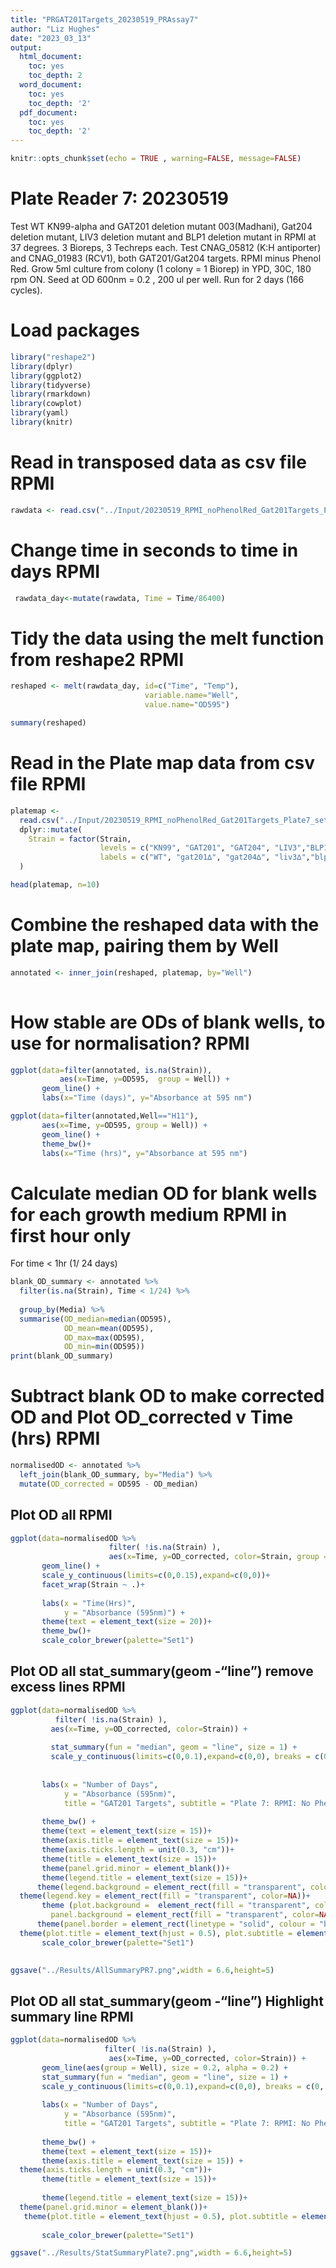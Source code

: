 ```yaml
---
title: "PRGAT201Targets_20230519_PRAssay7"
author: "Liz Hughes"
date: "2023_03_13"
output: 
  html_document:
    toc: yes
    toc_depth: 2
  word_document:
    toc: yes
    toc_depth: '2'
  pdf_document:
    toc: yes
    toc_depth: '2'
---
```


```r
knitr::opts_chunk$set(echo = TRUE , warning=FALSE, message=FALSE)
```


# Plate Reader 7: 20230519
Test WT KN99-alpha and GAT201 deletion mutant 003(Madhani), Gat204 deletion mutant, LIV3 deletion mutant and BLP1 deletion mutant in RPMI at 37 degrees.
3 Bioreps, 3 Techreps each.
Test CNAG_05812 (K:H antiporter) and CNAG_01983 (RCV1), both GAT201/Gat204 targets.
RPMI minus Phenol Red.
Grow 5ml culture from colony (1 colony = 1 Biorep) in YPD, 30C, 180 rpm ON.
Seed at OD 600nm = 0.2 , 200 ul per well.
Run for 2 days (166 cycles).


# Load packages

```r

library("reshape2")
library(dplyr)
library(ggplot2)
library(tidyverse)
library(rmarkdown)
library(cowplot)
library(yaml)
library(knitr)
```



# Read in transposed data as csv file RPMI

```r

rawdata <- read.csv("../Input/20230519_RPMI_noPhenolRed_Gat201Targets_Plate7_csv.csv")

```

# Change time in seconds to time in days RPMI

```r

 rawdata_day<-mutate(rawdata, Time = Time/86400)

```

# Tidy the data using the melt function from reshape2 RPMI

```r

reshaped <- melt(rawdata_day, id=c("Time", "Temp"), 
                              variable.name="Well",
                              value.name="OD595")

summary(reshaped)
```

# Read in the Plate map data from csv file RPMI

```r

platemap <- 
  read.csv("../Input/20230519_RPMI_noPhenolRed_Gat201Targets_Plate7_setup.csv") %>%     
  dplyr::mutate(
    Strain = factor(Strain, 
                    levels = c("KN99", "GAT201", "GAT204", "LIV3","BLP1","RCV1","CNAG_05812"),
                    labels = c("WT", "gat201∆", "gat204∆", "liv3∆","blp1∆","rcv1∆", "CNAG_05812∆" ))
  )

head(platemap, n=10)


```

# Combine the reshaped data with the plate map, pairing them by Well 

```r

annotated <- inner_join(reshaped, platemap, by="Well")
 
```


# How stable are ODs of blank wells, to use for normalisation? RPMI

```r

ggplot(data=filter(annotated, is.na(Strain)),
           aes(x=Time, y=OD595,  group = Well)) + 
       geom_line() + 
       labs(x="Time (days)", y="Absorbance at 595 nm")
```


```r

ggplot(data=filter(annotated,Well=="H11"), 
       aes(x=Time, y=OD595, group = Well)) + 
       geom_line() + 
       theme_bw()+
       labs(x="Time (hrs)", y="Absorbance at 595 nm")

```



# Calculate median OD for blank wells for each growth medium RPMI in first hour only

For time < 1hr (1/ 24 days)

```r

blank_OD_summary <- annotated %>%
  filter(is.na(Strain), Time < 1/24) %>%
  
  group_by(Media) %>%
  summarise(OD_median=median(OD595),
            OD_mean=mean(OD595),
            OD_max=max(OD595),
            OD_min=min(OD595))
print(blank_OD_summary)
```

# Subtract blank OD to make corrected OD and Plot OD_corrected v Time (hrs) RPMI

```r

normalisedOD <- annotated %>%
  left_join(blank_OD_summary, by="Media") %>%
  mutate(OD_corrected = OD595 - OD_median)

```

## Plot OD all RPMI

```r

ggplot(data=normalisedOD %>%
                      filter( !is.na(Strain) ), 
                      aes(x=Time, y=OD_corrected, color=Strain, group = Well)) + 
       geom_line() + 
       scale_y_continuous(limits=c(0,0.15),expand=c(0,0))+
       facet_wrap(Strain ~ .)+
  
       labs(x = "Time(Hrs)",
            y = "Absorbance (595nm)") +
       theme(text = element_text(size = 20))+
       theme_bw()+
       scale_color_brewer(palette="Set1")
```


## Plot OD all stat_summary(geom -"line") remove excess lines RPMI

```r

ggplot(data=normalisedOD %>%
          filter( !is.na(Strain) ), 
         aes(x=Time, y=OD_corrected, color=Strain)) + 
         
         stat_summary(fun = "median", geom = "line", size = 1) +
         scale_y_continuous(limits=c(0,0.1),expand=c(0,0), breaks = c(0, 0.05, 0.1)) +
     
  
       labs(x = "Number of Days",
            y = "Absorbance (595nm)",
            title = "GAT201 Targets", subtitle = "Plate 7: RPMI: No Phenol Red at 37 degrees") +
           
       theme_bw() +
       theme(text = element_text(size = 15))+
       theme(axis.title = element_text(size = 15))+
       theme(axis.ticks.length = unit(0.3, "cm"))+
       theme(title = element_text(size = 15))+
       theme(panel.grid.minor = element_blank())+
       theme(legend.title = element_text(size = 15))+
      theme(legend.background = element_rect(fill = "transparent", color=NA))+
  theme(legend.key = element_rect(fill = "transparent", color=NA))+
       theme (plot.background =  element_rect(fill = "transparent", color=NA), 
         panel.background = element_rect(fill = "transparent", color=NA),)+
      theme(panel.border = element_rect(linetype = "solid", colour = "black", size = 2))+
  theme(plot.title = element_text(hjust = 0.5), plot.subtitle = element_text(hjust = 0.5) )+
       scale_color_brewer(palette="Set1")
       
```


```r

ggsave("../Results/AllSummaryPR7.png",width = 6.6,height=5)
```


## Plot OD all stat_summary(geom -"line") Highlight summary line RPMI

```r

ggplot(data=normalisedOD %>%
                     filter( !is.na(Strain) ), 
                      aes(x=Time, y=OD_corrected, color=Strain)) + 
       geom_line(aes(group = Well), size = 0.2, alpha = 0.2) + 
       stat_summary(fun = "median", geom = "line", size = 1) +
       scale_y_continuous(limits=c(0,0.1),expand=c(0,0), breaks = c(0, 0.05, 0.1)) +
   
       labs(x = "Number of Days",
            y = "Absorbance (595nm)",
            title = "GAT201 Targets", subtitle = "Plate 7: RPMI: No Phenol Red at 37 degrees") +
 
       theme_bw() +
       theme(text = element_text(size = 15))+
       theme(axis.title = element_text(size = 15)) +
  theme(axis.ticks.length = unit(0.3, "cm"))+
       theme(title = element_text(size = 15))+
    
       theme(legend.title = element_text(size = 15))+
  theme(panel.grid.minor = element_blank())+
   theme(plot.title = element_text(hjust = 0.5), plot.subtitle = element_text(hjust = 0.5) )+
  
       scale_color_brewer(palette="Set1")
```

```r

ggsave("../Results/StatSummaryPlate7.png",width = 6.6,height=5)
```







